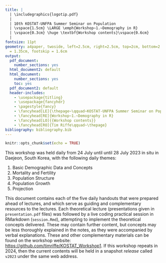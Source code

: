 ```yaml
---
title: | 
  | \includegraphics{logotip.pdf}
  |
  | 10th KOSTAT-UNFPA Summer Seminar on Population
  | \vspace{1.5cm} \LARGE \emph{Workshop~1.~Demography in R}
  | \vspace{0.3cm} \huge \textbf{Workshop contents}\vspace{0.6cm}
  | 
fontsize: 11pt
geometry: a4paper, twoside, left=2.5cm, right=2.5cm, top=2cm, bottom=2.8cm, headsep
  = 1.35cm, footskip = 1.6cm
output:
  pdf_document:
    number_sections: yes
  html_document2: default
  html_document:
    number_sections: yes
    toc: yes
  pdf_document2: default
  header-includes:
    - \usepackage{titling}
    - \usepackage{fancyhdr}
    - \pagestyle{fancy}
    - \fancyhead[LE]{\thepage~\qquad~KOSTAT-UNFPA Summer Seminar on Population}
    - \fancyhead[RE]{Workshop~1.~Demography in R}
    - \fancyhead[LO]{{Workshop contents}}
    - \fancyhead[RO]{Tim Riffe\qquad~\thepage}
bibliography: bibliography.bib
---
```


```r
knitr::opts_chunk$set(echo = TRUE)
```

\noindent\makebox[\textwidth][c]{
  \begin{minipage}[t]{0.8\textwidth}
    \centering
    \Large{Instructor: \\ Tim Riffe \texttt{tim.riffe@ehu.eus}\\}
    \vspace{.5cm}
    \Large{Assistant: \\ Dr. Da eun Kwan: \texttt{dekwan20@kdis.ac.kr}}
  \end{minipage}
}


\vspace{0.8cm}
\begin{center}
\large{24 - 28 July, 2023}
\end{center}
\vspace{0.8cm}

This workshop was held daily from 24 July until until 28 July 2023 in situ in Daejeon, South Korea, with the following daily themes:

1. Basic Demographic Data and Concepts 
2. Mortality and Fertility
3. Population Structure
4. Population Growth 
5. Projection

This document contains each of the five daily handouts that were prepared ahead of lectures, and which serve as guiding and complementary resources to the lectures. Each theoretical lecture (presentations given in `presentation.pdf` files) was followed by a live coding practical session in RMarkdown (`session.Rmd`), attempting to implement the theoretical concepts delivered. These may contain further content, but concepts may be less thoroughly explained in the notes, as they were accompanied by verbal explanations. These and other complementary materials can be found on the workshop website: [https://github.com/timriffe/KOSTAT_Workshop1](https://github.com/timriffe/KOSTAT_Workshop1). 
If this workshop repeats in 2024, then the current contents will be held in a snapshot *release* called `v2023` under the same web address.

